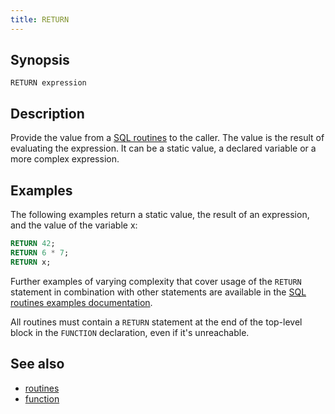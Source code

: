 ```yaml
---
title: RETURN
---
```


## Synopsis

```text
RETURN expression
```

## Description

Provide the value from a [SQL routines](/sql/routines/introduction.mdx) to the caller.
The value is the result of evaluating the expression. It can be a static value,
a declared variable or a more complex expression.

## Examples

The following examples return a static value, the result of an expression, and
the value of the variable x:

```sql
RETURN 42;
RETURN 6 * 7;
RETURN x;
```

Further examples of varying complexity that cover usage of the `RETURN`
statement in combination with other statements are available in the [SQL
routines examples documentation](/sql/routines/examples.mdx).

All routines must contain a `RETURN` statement at the end of the top-level
block in the `FUNCTION` declaration, even if it's unreachable.

## See also

* [routines](/sql/routines/introduction.mdx)
* [function](/sql/routines/function.mdx)
